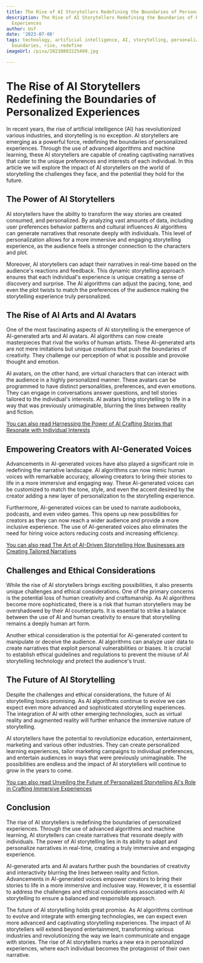 ```yaml
---
title: The Rise of AI Storytellers Redefining the Boundaries of Personalized Experiences
description: The Rise of AI Storytellers Redefining the Boundaries of Personalized
  Experiences
author: Usf
date: '2023-07-08'
tags: technology, artificial intelligence, AI, storytelling, personalized experiences,
  boundaries, rise, redefine
imageUrl: /pixa/20230802225409.jpg

---
```

#  The Rise of AI Storytellers  Redefining the Boundaries of Personalized Experiences

In recent years, the rise of artificial intelligence (AI) has revolutionized  various industries, and storytelling  is no exception. AI storytellers are emerging as a powerful force, redefining the boundaries of personalized experiences. Through the use of advanced algorithms and machine learning, these AI storytellers are capable of creating captivating narratives  that cater to the unique preferences and interests of each individual. In this article  we will explore  the  impact of AI storytellers on the world of  storytelling the challenges they face, and the potential  they hold for the future.

## The Power of AI Storytellers

AI storytellers have the ability to transform  the way stories are created consumed, and personalized. By analyzing vast amounts  of data, including user preferences behavior patterns and cultural influences AI algorithms can generate narratives that resonate deeply with individuals. This level of personalization allows for a more immersive and engaging storytelling experience, as the audience feels a  stronger connection  to the characters and plot.

Moreover, AI  storytellers can adapt their narratives in real-time based  on the audience's reactions and feedback. This dynamic storytelling  approach ensures that each individual's experience is unique creating a sense of discovery and surprise. The AI algorithms can adjust the  pacing, tone, and  even the plot twists  to match the preferences of  the audience making the  storytelling experience truly personalized.

## The Rise of AI Arts and AI Avatars

One of the most fascinating aspects of AI storytelling is the emergence of AI-generated  arts  and AI avatars. AI algorithms can now create masterpieces  that rival the works of human artists. These  AI-generated arts are  not mere imitations but unique creations that push the boundaries of creativity. They challenge our perception of what is possible and provoke thought and emotion.

AI  avatars, on the other hand, are virtual characters that can interact with  the audience  in a highly personalized manner. These avatars can be programmed to have distinct personalities, preferences, and even emotions. They can engage in conversations answer questions, and tell  stories tailored to  the individual's interests. AI avatars bring storytelling to life in  a way that was previously unimaginable, blurring the  lines between reality  and fiction.

[You can also read Harnessing the Power of AI Crafting Stories  that Resonate with Individual  Interests](Harnessing%20the%20Power%20of%20AI%20Crafting%20Stories%20that%20Resonate%20with%20Individual%20Interests)


## Empowering Creators with AI-Generated Voices

Advancements in AI-generated voices have also played a significant role  in redefining the narrative landscape. AI algorithms can now mimic  human voices with remarkable accuracy, allowing  creators to bring  their stories  to life in a more immersive and  engaging  way. These AI-generated voices can  be customized to match  the tone, style, and even the accent desired by the creator adding a new layer of  personalization to the storytelling  experience.

Furthermore, AI-generated voices can be used to narrate audiobooks, podcasts, and even video games.  This opens up new  possibilities for creators as they can now reach a wider audience and provide a  more inclusive experience. The use of AI-generated voices also eliminates the need for hiring voice actors reducing costs and increasing efficiency.

[You can also  read The Art of AI-Driven Storytelling How Businesses are Creating Tailored Narratives](The%20Art%20of%20AI-Driven%20Storytelling%20How%20Businesses%20are%20Creating%20Tailored%20Narratives)


## Challenges and Ethical Considerations

While the rise of AI storytellers brings exciting possibilities, it also presents unique challenges  and ethical considerations. One of the primary concerns  is the potential loss of human creativity and craftsmanship. As AI algorithms become more  sophisticated, there is a risk that human storytellers may be overshadowed by  their AI  counterparts. It is  essential to strike a balance between the use of AI and human creativity to  ensure that storytelling remains a deeply human art form.

Another ethical consideration is the potential  for AI-generated  content to manipulate or deceive the audience. AI  algorithms can analyze user data to create narratives that exploit personal vulnerabilities or biases. It is crucial to establish ethical guidelines  and regulations to prevent  the misuse of AI storytelling technology and protect the audience's trust.

## The Future  of AI Storytelling

Despite the challenges and ethical considerations,  the future of AI storytelling  looks promising.  As AI algorithms continue to evolve we  can expect even more advanced and sophisticated storytelling  experiences. The integration of AI with other emerging technologies, such as virtual reality and augmented reality will further  enhance  the immersive nature of storytelling.

AI storytellers have the  potential to revolutionize  education, entertainment, marketing and various other industries. They can  create personalized learning experiences, tailor marketing campaigns to individual preferences, and  entertain audiences in ways that were previously  unimaginable. The  possibilities  are endless and  the impact of AI  storytellers will continue to grow in the years to come.

[You can also read Unveiling the Future  of Personalized  Storytelling AI's Role in Crafting Immersive Experiences](Unveiling%20the%20Future%20of%20Personalized%20Storytelling%20AI%27s%20Role%20in%20Crafting%20Immersive%20Experiences)


## Conclusion

The rise of AI storytellers is redefining the boundaries of personalized experiences. Through the use of  advanced algorithms and machine learning,  AI storytellers can create narratives that resonate deeply with individuals. The power of AI storytelling lies in its ability to adapt and personalize narratives in real-time, creating a truly immersive and engaging experience.

AI-generated arts and AI avatars further push the boundaries of creativity and  interactivity blurring the lines between reality and fiction. Advancements in AI-generated voices  empower creators to bring their stories to life in a more immersive and inclusive way. However, it  is essential to address the challenges and ethical considerations associated with AI storytelling to ensure a balanced and responsible approach.

The future of AI storytelling holds great promise. As AI algorithms continue to  evolve  and integrate with  emerging technologies, we can expect even more advanced and captivating storytelling experiences. The impact of AI storytellers  will extend beyond entertainment,  transforming various industries and revolutionizing the way  we learn communicate and engage with stories. The rise of AI storytellers marks a new era in  personalized experiences, where each individual becomes the protagonist of their own narrative.